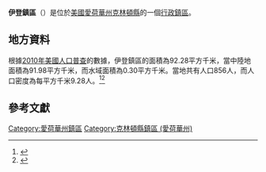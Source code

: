 {{noteTA
|G1=USState
|G2=地名
|G3=Unit
}}
{{Infobox settlement
|official_name            = 伊登鎮區
|native_name = Eden Township
|settlement_type          = [[行政鎮區|行政鎮區]]
|image_skyline            = 
|imagesize                = 
|image_map                = Map highlighting Eden Township, Clinton County, Iowa.svg
|mapsize                  = 250px
|pushpin_map  =USA Iowa
|pushpin_label = 伊登鎮區
|pushpin_label_position   = top
|pushpin_map_caption      = 伊登鎮區在愛荷華州的位置
|subdivision_type         = [[世界政區索引|國家]]
|subdivision_type1        = [[美国州份|州份]]
|subdivision_type2        = [[愛荷華州行政区划|縣]]
|subdivision_name         = [[美国|美国]]
|subdivision_name1        = [[愛荷華州|愛荷華州]]
|subdivision_name2        = [[克林頓縣_(愛荷華州)|克林頓縣]]
|elevation_ft             = 623
|elevation_m              = 190
|timezone                 = [[北美中部時區|北美中部時區]]
|area_total_km2           = 92.28
|area_land_km2            = 91.98
|area_water_km2           = 0.30
|area_total_sq_mi         = 
|area_land_sq_mi          = 
|area_water_sq_mi         = 
|population_as_of         = [[2010年美國人口普查|2010]]
|population_footnotes     = 
|population_total         = 856
|population_density_km2   = auto
|population_density_sq_mi = auto
|utc_offset               = -6
|coordinates              = {{coord|41|47|27|N|90|24|12|W|type:city_region:US-AL_source:GNS-enwiki|display=inline,title}}
| coor_pinpoint           = 
| coordinates_footnotes   = 
|timezone_DST             = CDT
|utc_offset_DST           = -5
|postal_code_type         = [[美國郵區編號|郵區編號]]
|postal_code              = 
|area_code                = {{link-en|电话区号563|Area code 563|563}}
|blank_name = [[地名信息系统|GNIS ID]]
|blank_info = 467762
}}
'''伊登鎮區'''（{{lang-en|Eden Township}}）是位於[[美國|美國]][[愛荷華州|愛荷華州]][[克林頓縣_(愛荷華州)|克林頓縣]]的一個[[行政鎮區|行政鎮區]]。

== 地方資料 ==
根據[[2010年美國人口普查|2010年美國人口普查]]的數據，伊登鎮區的面積為92.28平方千米，當中陸地面積為91.98平方千米，而水域面積為0.30平方千米。當地共有人口856人，而人口密度為每平方千米9.28人。<ref name="GR8">{{cite web|url=http://factfinder2.census.gov|publisher=[[美国人口调查局|美国人口调查局]]|accessdate=2011-05-14|title=American FactFinder|archive-date=2013-09-11|archive-url=https://web.archive.org/web/20130911234518/http://factfinder2.census.gov/|dead-url=no}}</ref><ref>{{cite web|url=https://www.citypopulation.de/en/usa/iowa/admin/|title=USA: Iowa (Counties and Townships) - City Population}}</ref>

== 參考文獻 ==
{{reflist}}

{{克林頓縣 (愛荷華州)}}

{{DEFAULTSORT:Eden Township}}
[[Category:愛荷華州鎮區|Category:愛荷華州鎮區]]
[[Category:克林頓縣鎮區_(愛荷華州)|Category:克林頓縣鎮區 (愛荷華州)]]

{{Iowa-geo-stub}}